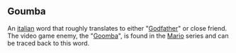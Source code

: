 ==Goumba==
An [[italian]] word that roughly translates to either "[[Godfather]]" or close friend. The video game enemy, the "[[Goomba]]", is found in the [[Mario]] series and can be traced back to this word.